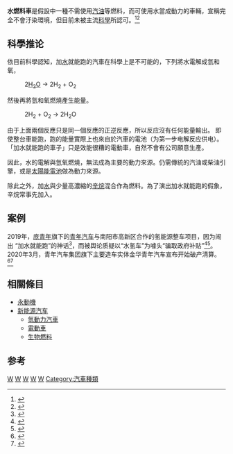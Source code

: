 '''水燃料車'''是假設中一種不需使用[[汽油|汽油]]等燃料，而可使用水當成動力的車輛，宣稱完全不會汙染環境，但目前未被主流[[科學|科學]]所認可。<ref>{{Cite news |url=http://www.xinhuanet.com/energy/2019-05/29/c_1124555809.htm |title=汽车加水就能跑 真的吗？-新华网 |work=新华网 |accessdate=2021-11-29 |archive-date=2021-11-29 |archive-url=https://web.archive.org/web/20211129065224/http://www.xinhuanet.com/energy/2019-05/29/c_1124555809.htm |dead-url=no }}</ref><ref>{{cite news |title=主机厂涉水燃料电池乘用车：一朵涟漪能否成浪潮 |url=https://3w.huanqiu.com/a/c7d278/3zjG7GnLE0W?agt=8 |accessdate=2021-11-29 |work=环球网 |archive-date=2021-11-29 |archive-url=https://web.archive.org/web/20211129063416/https://3w.huanqiu.com/a/c7d278/3zjG7GnLE0W?agt=8 |dead-url=no }}</ref>

== 科學推论 ==

依目前科學認知，加[[水|水]]就能跑的汽車在科學上是不可能的，下列將水電解成氫和氧，
:2[[氫|H<sub>2</sub>]][[氧|O]] → 2H<sub>2</sub> + O<sub>2</sub>
然後再將氫和氧燃燒產生能量。
:2H<sub>2</sub> + O<sub>2</sub> → 2H<sub>2</sub>O

由于上面兩個反應只是同一個反應的正逆反應，所以反应沒有任何能量輸出。
即使整台車能跑，跑的能量實際上也來自於汽車的電池（为第一步电解反应供电）。「加水就能跑的車子」只是效能很糟的電動車，自然不會有公司願意生產。

因此，水的電解與氫氧燃燒，無法成為主要的動力來源。仍需傳統的汽油或柴油引擎，或是[[太陽能電池|太陽能電池]]做為動力來源。

除此之外，加[[水|水]]與少量高濃縮的[[辛烷|辛烷]]混合作為燃料。為了演出加水就能跑的假象，辛烷常事先加入。

==案例 ==
2019年，[[庞青年|庞青年]]旗下的[[青年汽車|青年汽车]]与南阳市高新区合作的氢能源整车项目，因为闹出 “加水就能跑”的神话<ref>{{cite news |title=水氢燃料车加水最高能跑1000公里 是划时代发明，还是……-中新网 |url=https://www.chinanews.com.cn/sh/2019/05-25/8846750.shtml |accessdate=2021-11-29 |work=中国新闻网 |archive-date=2021-11-29 |archive-url=https://web.archive.org/web/20211129063552/https://www.chinanews.com.cn/sh/2019/05-25/8846750.shtml |dead-url=no }}</ref>，而被舆论质疑以“水氢车”为噱头“骗取政府补贴”<ref>{{cite news |title=青年汽车引群嘲 水氢燃料车：真技术还是骗补？_中国经济网——国家经济门户 |url=http://www.ce.cn/cysc/ny/gdxw/201905/25/t20190525_32181033.shtml |accessdate=2021-11-29 |work=中国经济网——国家经济门户 |archive-date=2021-11-29 |archive-url=https://web.archive.org/web/20211129064925/http://www.ce.cn/cysc/ny/gdxw/201905/25/t20190525_32181033.shtml |dead-url=no }}</ref><ref>{{cite news |title=汽车加水就能行驶 发明水氢发动机这“青年”是大忽悠？-新华网 |url=http://www.xinhuanet.com/local/2019-05/25/c_1124539610.htm |accessdate=2021-11-29 |work=新华网 |archive-date=2020-08-08 |archive-url=https://web.archive.org/web/20200808160305/http://www.xinhuanet.com/local/2019-05/25/c_1124539610.htm |dead-url=no }}</ref>。2020年3月，青年汽车集团旗下主要造车实体金华青年汽车宣布开始破产清算。<ref>{{cite news |title=庞青年“水氢车”闹剧后 旗下造车实体开始破产清算 |url=https://news.cctv.com/2021/03/01/ARTIRxWKv3WMavyhxFGi3G4y210301.shtml |accessdate=2021-11-29 |work=CCTV.com |archive-date=2021-11-29 |archive-url=https://web.archive.org/web/20211129063416/https://news.cctv.com/2021/03/01/ARTIRxWKv3WMavyhxFGi3G4y210301.shtml |dead-url=no }}</ref><ref>{{cite news |title=青年汽車“水變氫”惹質疑 專家擔憂氫能源成騙補“新災區”--能源--人民網 |url=http://energy.people.com.cn/BIG5/n1/2019/0527/c71661-31104647.html |accessdate=2021-11-29 |work=人民网 |archive-date=2021-11-29 |archive-url=https://web.archive.org/web/20211129063413/http://energy.people.com.cn/BIG5/n1/2019/0527/c71661-31104647.html |dead-url=no }}</ref>

== 相關條目 ==
*[[永動機|永動機]]
*[[新能源汽车|新能源汽车]]
**[[氫動力汽車|氫動力汽車]]
**[[電動車|電動車]]
**[[生物燃料|生物燃料]]

==参考==
{{reflist}}
[[Category:台灣媒體爭議|W]]
[[Category:都市傳說|W]]
[[Category:热力学|W]]
[[Category:伪科学|W]]
[[Category:科學騙局|W]]
[[Category:汽車種類|Category:汽車種類]]
